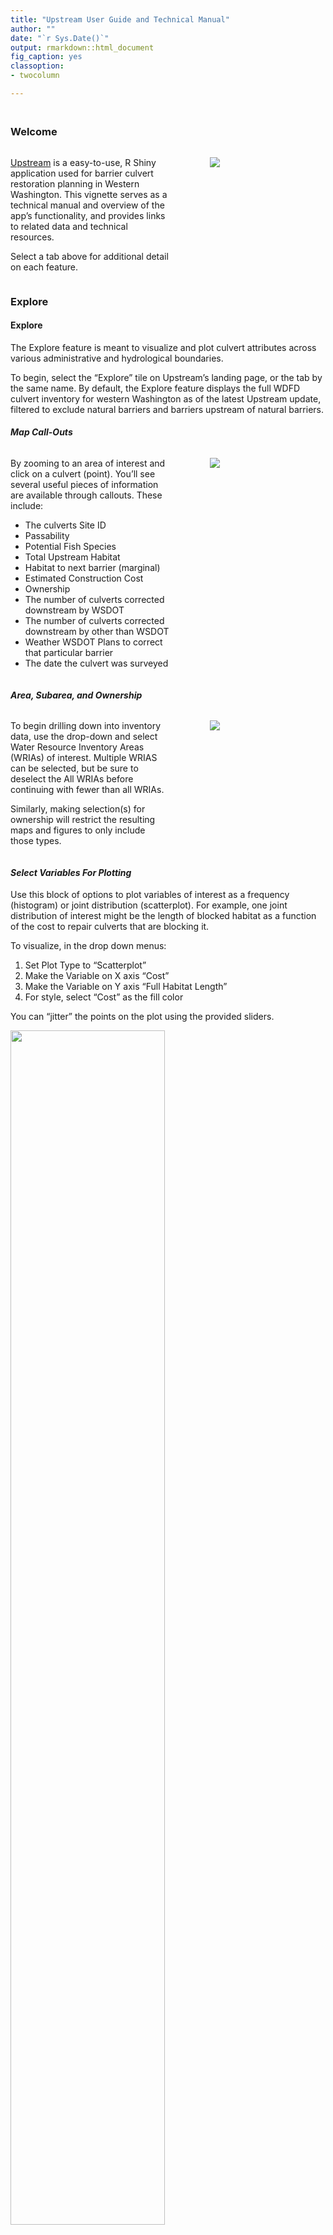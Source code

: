---
title: "Upstream User Guide and Technical Manual"
author: ""
date: "`r Sys.Date()`"
output: rmarkdown::html_document
fig_caption: yes
classoption:
- twocolumn

---

```{r setup, include = FALSE}
```

## {.tabset}

### **Welcome**
::: {.columns}
::: {.column width="55%"}

[Upstream](https://upstream-cloud-run-jcypjvvn7a-uw.a.run.app) is a easy-to-use, R Shiny application used for barrier culvert restoration planning in Western Washington. This vignette serves as a technical manual and overview of the app's functionality, and provides links to related data and technical resources.

Select a tab above for additional detail on each feature.

:::
::: {.column width="5%"}
:::
::: {.column width="40%"}

![](images/landing.jpg)

:::
:::


### **Explore**
#### **Explore**
The Explore feature is meant to visualize and plot culvert attributes across various administrative and hydrological boundaries. 

To begin, select the "Explore" tile on Upstream's landing page, or the tab by the same name. By default, the Explore feature displays the full WDFD culvert inventory for western Washington as of the latest Upstream update, filtered to exclude natural barriers and barriers upstream of natural barriers.

#### ***Map Call-Outs***
::: {.columns}
::: {.column width="55%"}

By zooming to an area of interest and click on a culvert (point). You'll see several useful pieces of information are available through callouts. These include:

  * The culverts Site ID
  * Passability
  * Potential Fish Species
  * Total Upstream Habitat
  * Habitat to next barrier (marginal)
  * Estimated Construction Cost
  * Ownership
  * The number of culverts corrected downstream by WSDOT
  * The number of culverts corrected downstream by other than WSDOT
  * Weather WSDOT Plans to correct that particular barrier
  * The date the culvert was surveyed

:::
::: {.column width="5%"}
:::
::: {.column width="40%"}
![](images/explore_callout.jpg)

:::
:::


#### ***Area, Subarea, and Ownership***

::: {.columns}
::: {.column width="55%"}
To begin drilling down into inventory data, use the drop-down and select Water Resource Inventory Areas (WRIAs) of interest. Multiple WRIAS can be selected, but be sure to deselect the All WRIAs before continuing with fewer than all WRIAs.

Similarly, making selection(s) for ownership will restrict the resulting maps and figures to only include those types.

:::
::: {.column width="5%"}
:::
::: {.column width="40%"}
![](images/explore_area.jpg)

:::
:::

#### ***Select Variables For Plotting***

Use this block of options to plot variables of interest as a frequency (histogram) or joint distribution (scatterplot). For example, one joint distribution of interest might be the length of blocked habitat as a function of the cost to repair culverts that are blocking it.

To visualize, in the drop down menus:

  1. Set Plot Type to "Scatterplot"
  2. Make the Variable on X axis "Cost"
  3. Make the Variable on Y axis "Full Habitat Length"
  4. For style, select "Cost" as the fill color
  
You can "jitter" the points on the plot using the provided sliders.

![](images/explore_graphopt.jpg){width=70%}

#### ***Submit***

Clicking "Submit" will provide two products:

::: {.columns}
::: {.column width="60%"}
[insert image]
:::
::: {.column width="40%"}
[insert image]

:::
:::
***
#### ***Other Metrics***
[Additional Examples]

### **Suggest**
#### **Suggest**

The Suggest feature returns a restoration plan that maximizes habitat, given the users budget, project area, and other constraints.

#### ***Enter Budget***
::: {.columns}
::: {.column width="55%"}
As with Upstream's Explore feature, WRIA's, sub-areas, and ownership type can be customized in Suggest to meet the needs of the user through a series of drop-down menus (see "Explore" tab section for more on this). For example, on the right we allow for Upstream to suggest culverts of all ownership types in all sub-areas within the Chambers-Clover WRIA only.

Once an these fields are populated, provide the budget available for repairs in US dollars---such as 80000 in the example to the right.

:::
::: {.column width="5%"}
:::
::: {.column width="40%"}
![](images/suggest.jpg)

:::
:::

#### ***Submit***
Without additional selections (see below), clicking "Submit" will provide two products:

1. A map highlighting, in blue, barrier(s) that are estimated to unlock the most habitat for the user defined budget. selections here are based on [Recent research](https://www.sciencedirect.com/science/article/abs/pii/S0006320722002634) on regional repair costs, and uniform habitat quality.

<p align="center">
![](images/suggest_map.jpg){width=70%}
</p>

2. A report, matching projects on the map, that provides the summed habitat by fish species (if known), that is estimated to be repaired, along with estimated cost per barrier id within the plan.

<p align="center">
![](images/suggest_report.jpg){width=70%}
</p>

***
#### ***Already Planned / Will Complete***
In addition to spatial and administrative constraints, users can pass new information and customization to their Suggest analysis. 

::: {.columns}
::: {.column width="55%"}
The Already Planned / Will Complete field allows users to include the ids of culverts they have either recently completed (but passibility is not reflected in the apps data), or have planned and budgeted for those repairs separately. In either case, including the culvert will remove the cost of its repair in the analysis, assume it is now passable, and suggest additional barriers within the users budget as before. 

:::
::: {.column width="5%"}
:::
::: {.column width="40%"}
![](images/suggest_complete.jpg){width=70%}

:::
:::

If you don't know the culvert id, but know their physical locations, simply navigate to those points on the map, click, and copy/paste the id from their call out into the Already Planned / Will Complete field.Once added, click the submit button again. 

The Planned/Completed culverts as associated habitat will be shown in the map but ignored in the new report.


::: {.columns}
::: {.column width="55%"}
![**Map Result**. Including the two culverts to the southwest as already planned / completed, and leaving budget the same, suggests a new third culvert to the northeast.](images/suggest_map_planned.jpg){width=30%}
:::
::: {.column width="5%"}
:::
::: {.column width="40%"}
![**Report Result**. Only the unlocked habitat and cost of the new suggestion is given. Note that this particular stream had no species listed, but still reports the total linial gain.](images/suggest_report_planned.jpg)

:::
:::

***
#### ***Habitat Quantity Definition***
[insert text figs]

***

#### ***Objective***
[insert text figs]

***

#### ***Cost***
[insert text figs]


### **Custom**
#### **Custom**
The Custom feature provides estimated cost and habitat gained for a set of user defined projects.

### **Data and Resources**
#### **Data and Resources**
In no particular order or importance

**Culvert (points) Data**

1. [WDFD Barrier Inventory](https://fortress.wa.gov/dfw/public/PublicDownload/habitat/FishPassage/)
      + Last downloaded for app use: 9/1/23
      + Filtered to exclude natural barriers and barriers upstream of natural barriers 
      + Additional information and associated web maps [here](https://wdfw.wa.gov/species-habitats/habitat-recovery/fish-passage/assessment)
 
2. [WSDOT Planned and Corrected Barrier inventories](https://gisdata-wsdot.opendata.arcgis.com/search?q=fish%20passage)
      + Fish passage delivery plans
          + [WSDOT - Fish Passage Delivery Plan Sites - 2021-2023](https://gisdata-wsdot.opendata.arcgis.com/datasets/WSDOT::wsdot-fish-passage-delivery-plan-sites-2021-2023/explore?location=47.740826%2C-122.909350%2C7.72)
          + [WSDOT - Fish Passage Delivery Plan Sites - 2023-2025](https://gisdata-wsdot.opendata.arcgis.com/datasets/WSDOT::wsdot-fish-passage-delivery-plan-sites-2023-2025/explore?location=47.767383%2C-122.975750%2C7.71)
          + [WSDOT - Fish Passage Delivery Plan Sites - 2025-2027](https://gisdata-wsdot.opendata.arcgis.com/datasets/WSDOT::wsdot-fish-passage-delivery-plan-sites-2025-2027/explore?location=47.763188%2C-122.871050%2C7.71)
      + [WSDOT - Fish Passage Corrected Barriers Statewide](https://gisdata-wsdot.opendata.arcgis.com/datasets/WSDOT::wsdot-fish-passage-corrected-barriers-statewide/explore)
           

**Streams Data**

1. [NHDPlus HR](https://www.usgs.gov/national-hydrography/nhdplus-high-resolution)
      + Core flowline data, catchment data, and WDB HUC boundaries were downloaded programmatically using [nhdplusTools](https://doi-usgs.github.io/nhdplusTools/).

**Cost Estimates**

1. [Van Deynze et al 2022](https://www.sciencedirect.com/science/article/abs/pii/S0006320722002634)

**Other**

1. [Injunction Boundary](https://geo.wa.gov/datasets/fe5bc6ad319144478326336b04ab619f/about)
      + Case area boundary for U. S. District Court Injunction No. C70-9213



### **Technical**

